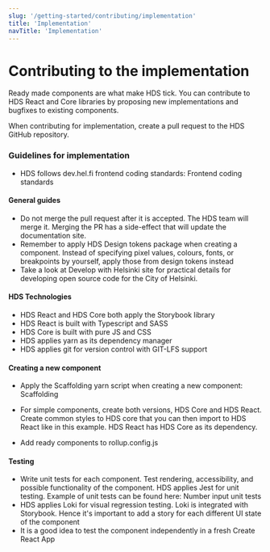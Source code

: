 ```yaml
---
slug: '/getting-started/contributing/implementation'
title: 'Implementation'
navTitle: 'Implementation'
---
```



# Contributing to the implementation

<LeadParagraph>
    Ready made components are what make HDS tick. You can contribute to HDS React and Core libraries by proposing new implementations and bugfixes to existing components.
</LeadParagraph>

When contributing for implementation, create a <ExternalLink openInNewTab openInNewTabAriaLabel="Opens in a new tab" href="https://help.github.com/en/github/collaborating-with-issues-and-pull-requests/creating-a-pull-request">pull request</ExternalLink> to the <ExternalLink openInNewTab openInNewTabAriaLabel="Opens in a new tab" href="https://github.com/City-of-Helsinki/helsinki-design-system">HDS GitHub repository</ExternalLink>.

### Guidelines for implementation
- HDS follows dev.hel.fi frontend coding standards: <ExternalLink openInNewTab openInNewTabAriaLabel="Opens in a new tab" href="https://dev.hel.fi/coding-standards#frontend-code-standards">Frontend coding standards</ExternalLink>

#### General guides
- Do not merge the pull request after it is accepted. The HDS team will merge it. Merging the PR has a side-effect that will update the documentation site. 
- Remember to apply <ExternalLink openInNewTab openInNewTabAriaLabel="Opens in a new tab" href="https://github.com/City-of-Helsinki/helsinki-design-system/tree/master/packages/design-tokens/tokens">HDS Design tokens package</ExternalLink> when creating a component. Instead of specifying pixel values, colours, fonts, or breakpoints by yourself, apply those from design tokens instead
- Take a look at <ExternalLink openInNewTab openInNewTabAriaLabel="Opens in a new tab" href="https://dev.hel.fi/">Develop with Helsinki site</ExternalLink> for practical details for developing open source code for the City of Helsinki.

#### HDS Technologies

- HDS React and HDS Core both apply the <ExternalLink openInNewTab openInNewTabAriaLabel="Opens in a new tab" href="https://storybook.js.org/">Storybook library</ExternalLink>
- HDS React is built with Typescript and SASS 
- HDS Core is built with pure JS and CSS 
- HDS applies yarn as its dependency manager 
- HDS applies git for version control with <ExternalLink openInNewTab openInNewTabAriaLabel="Opens in a new tab" href="https://git-lfs.github.com/">GIT-LFS support</ExternalLink>

#### Creating a new component

- Apply the Scaffolding yarn script when creating a new component: <ExternalLink openInNewTab openInNewTabAriaLabel="Opens in a new tab" href="https://github.com/City-of-Helsinki/helsinki-design-system/blob/master/packages/react/package.json#L17">Scaffolding</ExternalLink>
- For simple components, create both versions, HDS Core and HDS React.
  Create common styles to HDS core that you can then import to HDS React like in <ExternalLink openInNewTab openInNewTabAriaLabel="Opens in a new tab" href="https://github.com/City-of-Helsinki/helsinki-design-system/blob/master/packages/react/src/components/textInput/TextInput.module.css">this example</ExternalLink>.
  HDS React has HDS Core as its dependency.
 
- Add ready components to <ExternalLink openInNewTab openInNewTabAriaLabel="Opens in a new tab" href="https://github.com/City-of-Helsinki/helsinki-design-system/blob/master/packages/react/rollup.config.js">rollup.config.js</ExternalLink>

#### Testing

- Write unit tests for each component. Test rendering, accessibility, and possible functionality of the component. HDS applies <ExternalLink openInNewTab openInNewTabAriaLabel="Opens in a new tab" href="https://jestjs.io/">Jest</ExternalLink> for unit testing. Example of unit tests can be found here: <ExternalLink openInNewTab openInNewTabAriaLabel="Opens in a new tab" href="https://github.com/City-of-Helsinki/helsinki-design-system/blob/master/packages/react/src/components/numberInput/NumberInput.test.tsx">Number input unit tests</ExternalLink>
- HDS applies <ExternalLink openInNewTab openInNewTabAriaLabel="Opens in a new tab" href="https://loki.js.org/">Loki</ExternalLink> for visual regression testing. Loki is integrated with Storybook. Hence it's important to add a story for each different UI state of the component
- It is a good idea to test the component independently in a fresh <ExternalLink openInNewTab openInNewTabAriaLabel="Opens in a new tab" href="https://github.com/City-of-Helsinki/hds-cra">Create React App</ExternalLink>
